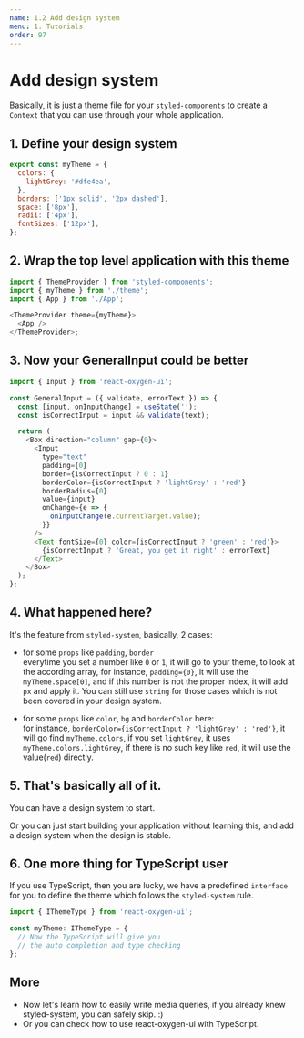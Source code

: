 ```yaml
---
name: 1.2 Add design system
menu: 1. Tutorials
order: 97
---
```



# Add design system

Basically, it is just a theme file for your `styled-components` to create a `Context` that you can use through your whole application.

## 1. Define your design system

```javascript
export const myTheme = {
  colors: {
    lightGrey: '#dfe4ea',
  },
  borders: ['1px solid', '2px dashed'],
  space: ['8px'],
  radii: ['4px'],
  fontSizes: ['12px'],
};
```

## 2. Wrap the top level application with this theme

```javascript
import { ThemeProvider } from 'styled-components';
import { myTheme } from './theme';
import { App } from './App';

<ThemeProvider theme={myTheme}>
  <App />
</ThemeProvider>;
```

## 3. Now your GeneralInput could be better

```javascript
import { Input } from 'react-oxygen-ui';

const GeneralInput = ({ validate, errorText }) => {
  const [input, onInputChange] = useState('');
  const isCorrectInput = input && validate(text);

  return (
    <Box direction="column" gap={0}>
      <Input
        type="text"
        padding={0}
        border={isCorrectInput ? 0 : 1}
        borderColor={isCorrectInput ? 'lightGrey' : 'red'}
        borderRadius={0}
        value={input}
        onChange={e => {
          onInputChange(e.currentTarget.value);
        }}
      />
      <Text fontSize={0} color={isCorrectInput ? 'green' : 'red'}>
        {isCorrectInput ? 'Great, you get it right' : errorText}
      </Text>
    </Box>
  );
};
```

## 4. What happened here?

It's the feature from `styled-system`, basically, 2 cases:

- for some `props` like `padding`, `border`<br/>
  everytime you set a number like `0` or `1`, it will go to your theme, to look at the according array, for instance, `padding={0}`, it will use the `myTheme.space[0]`, and if this number is not the proper index, it will add `px` and apply it. You can still use `string` for those cases which is not been covered in your design system.

- for some `props` like `color`, `bg` and `borderColor` here:<br/>
  for instance, `borderColor={isCorrectInput ? 'lightGrey' : 'red'}`, it will go find `myTheme.colors`, if you set `lightGrey`, it uses `myTheme.colors.lightGrey`, if there is no such key like `red`, it will use the value(`red`) directly.

## 5. That's basically all of it.

You can have a design system to start.

Or you can just start building your application without learning this, and add a design system when the design is stable.

## 6. One more thing for TypeScript user

If you use TypeScript, then you are lucky, we have a predefined `interface` for you to define the theme which follows the `styled-system` rule.

```typescript
import { IThemeType } from 'react-oxygen-ui';

const myTheme: IThemeType = {
  // Now the TypeScript will give you
  // the auto completion and type checking
};
```

## More

- <Link to="/docs-1-tutorials-1-3-what-is-reponsive-type">
    Now let's learn how to easily write media queries, if you already knew
    styled-system, you can safely skip. :)
  </Link>

- <Link to="/docs-1-tutorials-1-4-type-script">
    Or you can check how to use react-oxygen-ui with TypeScript.
  </Link>
